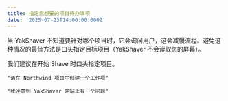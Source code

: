 ```yaml
---
title: 指定您想要的项目待办事项
date: '2025-07-23T14:00:00.000Z'
---
```

当 YakShaver 不知道要针对哪个项目时，它会询问用户，这会减慢流程。避免这种情况的最佳方法是口头指定目标项目（YakShaver 不会读取您的屏幕）。

我们建议在开始 Shave 时口头指定项目。

`"请在 Northwind 项目中创建一个工作项"`

`"我注意到 YakShaver 网站上有一个问题"`